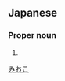 ==Japanese==
{{ja-kanjitab|実|生|子}}

===Proper noun===
{{ja-pos|proper|みおこ}}

# {{given name|female|lang=ja}}

[[Category:Japanese female given names|みおこ]]